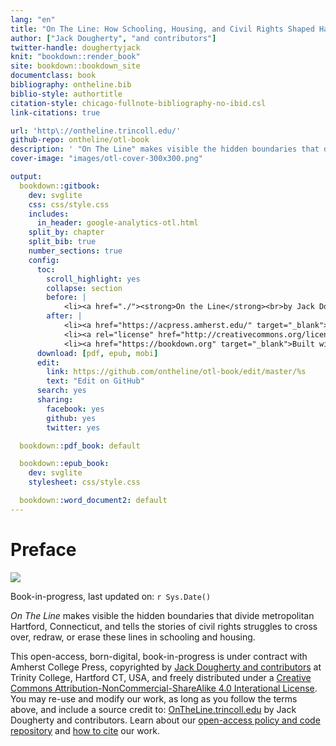```yaml
---
lang: "en"
title: "On The Line: How Schooling, Housing, and Civil Rights Shaped Hartford and its Suburbs"
author: ["Jack Dougherty", "and contributors"]
twitter-handle: doughertyjack
knit: "bookdown::render_book"
site: bookdown::bookdown_site
documentclass: book
bibliography: ontheline.bib
biblio-style: authortitle
citation-style: chicago-fullnote-bibliography-no-ibid.csl
link-citations: true

url: 'http\://ontheline.trincoll.edu/'
github-repo: ontheline/otl-book
description: ' "On The Line" makes visible the hidden boundaries that divide metropolitan Hartford, Connecticut, and tells the stories of civil rights struggles to cross over, redraw, or erase these lines in schooling and housing.'
cover-image: "images/otl-cover-300x300.png"

output:
  bookdown::gitbook:
    dev: svglite
    css: css/style.css
    includes:
      in_header: google-analytics-otl.html
    split_by: chapter
    split_bib: true
    number_sections: true
    config:
      toc:
        scroll_highlight: yes
        collapse: section
        before: |
            <li><a href="./"><strong>On the Line</strong><br>by Jack Dougherty & contributors</a></li>
        after: |
            <li><a href="https://acpress.amherst.edu/" target="_blank">Open access book-in-progress</br>for Amherst College Press</a></li>
            <li><a rel="license" href="http://creativecommons.org/licenses/by-nc-sa/4.0/"><img alt="Creative Commons License" style="border-width:0" src="https://i.creativecommons.org/l/by-nc-sa/4.0/88x31.png" /></a></li>
            <li><a href="https://bookdown.org" target="_blank">Built with Bookdown + RStudio</a></li>
      download: [pdf, epub, mobi]
      edit:
        link: https://github.com/ontheline/otl-book/edit/master/%s
        text: "Edit on GitHub"
      search: yes
      sharing:
        facebook: yes
        github: yes
        twitter: yes

  bookdown::pdf_book: default

  bookdown::epub_book:
    dev: svglite
    stylesheet: css/style.css

  bookdown::word_document2: default
---
```

# Preface {-}

![ ](images/otl-cover-300x300.png)

Book-in-progress, last updated on: `r Sys.Date()`

*On The Line* makes visible the hidden boundaries that divide metropolitan Hartford, Connecticut, and tells the stories of civil rights struggles to cross over, redraw, or erase these lines in schooling and housing.

This open-access, born-digital, book-in-progress is under contract with Amherst College Press, copyrighted by [Jack Dougherty and contributors](#contributors) at Trinity College, Hartford CT, USA, and freely distributed under a [Creative Commons Attribution-NonCommercial-ShareAlike 4.0 Interational License](http://creativecommons.org/licenses/by-nc-sa/4.0/). You may re-use and modify our work, as long as you follow the terms above, and include a source credit to: [OnTheLine.trincoll.edu](http://OnTheLine.trincoll.edu) by Jack Dougherty and contributors. Learn about our [open-access policy and code repository](#copyright) and [how to cite](#how-to-cite) our work.
